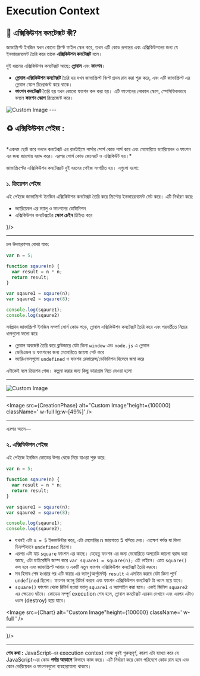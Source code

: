 # Execution Context



## 🧠 এক্সিকিউশন **কনটেক্সট** **কী?**

জাভাস্ক্রিপ্ট ইনজিন যখন কোনো স্ক্রিপ্ট ফাইল স্কেন করে, তখন এটি কোড রূপান্তর এবং এক্সিকিউশনের জন্য যে ইনভায়রনমেন্ট তৈরি করে তাকে **এক্সিকিউশন কনটেক্সট** বলে।

দুই ধরনের এক্সিকিউশন কনটেক্সট আছে: **গ্লোবাল** এবং **ফাংশন**।

- **গ্লোবাল এক্সিকিউশন কনটেক্সট** তৈরি হয় যখন জাভাস্ক্রিপ্ট স্কিপ্ট প্রথম রান করা শুরু করে, এবং এটি জাভাস্ক্রিপ্ট এর গ্লোবাল স্কোপ রিপ্রেজেন্ট করে থাকে।
- **ফাংশন কনটেক্সট** তৈরি হয় যখন কোনো ফাংশন কল করা হয়। এটি ফাংশনের লোকাল স্কোপ, স্পেসিফিকভাবে বললে **ফাংশন স্কোপ** রিপ্রেজেন্ট করে।

<Image src={Contexts} alt="Custom Image" height={10000} className='  w-full ' />
---

## ♻️ এক্সিকিউশন পেইজ **:**
<br/>
<Callout type="warning" emoji='🎯'>
*একদম ছোট করে বললে কনটেক্সট এর রানটাইমে পার্সার সোর্স কোড পার্স করে এবং মেমোরিতে ভ্যারিয়েবল ও ফাংশন এর জন্য জায়গায় বরাদ্দ করে। এরপর সোর্স কোড জেনেরট ও এক্সিকিউট হয়।*
</Callout>



জাভাস্ক্রিপ্টের এক্সিকিউশন কনটেক্সটে দুই ধরনের পেইজ সংগঠিত হয়। এগুলো হলো:

### ১. ক্রিয়েশন পেইজ

এই পেইজে জাভাস্ক্রিপ্ট ইনজিন এক্সিকিউশন কনটেক্সট তৈরি করে স্ক্রিপ্টের ইনভায়রনমেন্ট সেট করে। এটি নির্ধারণ করে:

- ভ্যারিয়েবল এর ভ্যালু ও ফাংশনের ডেফিনিশন
- এক্সিকিউশন কনটেক্সটের **স্কোপ চেইন** চিহ্নিত করে

<Callout emoji='💡'  className='h-fit transition-all duration-700 '>
<Toggle title='স্কোপ চেইন ও এর কাজ' children={<Scope/>}/>

 
    
   
    
</Callout>

---

চল উদাহরণসহ বোঝা যাক:

```jsx
var n = 5;

function sqaure(n) {
  var result = n * n;
  return result;
}

var sqaure1 = sqaure(n);
var sqaure2 = sqaure(8);

console.log(sqaure1);
console.log(sqaure2)
```

সর্বপ্রথম জাভাস্ক্রিপ্ট ইনজিন সম্পর্ণ সোর্স কোড পড়ে, গ্লোবাল এক্সিকিউশন কনটেক্সট তৈরি করে এবং পরবর্তীতে নিচের ধাপগুলো ফলো করে 

- গ্লোবাল অবজেক্ট তৈরি করে ব্রাউজারে যেটা কিনা `window` এবং `node.js` এ গ্লোবাল
- ভেরিএভল ও ফাংশনের জন্য মেমোরিতে জায়গা সেট করে
- ভ্যারিএভলগুলো  `undefined` ও ফাংশন রেফারেন্স/ডেফিনিশন হিসেবে জমা করে

এটাকেই বলে ক্রিয়শন পেজ। কল্পনা করার জন্য কিছু ডায়াগ্রাম নিচে দেওয়া হলো

---


<div className=' flex flex-col lg:flex-row justify-between gap-5 lg:gap-0'>
<Image src={Setmemory} alt="Custom Image" height={10000} className='  w-full lg:w-[49%]' />

---

<Image src={CreationPhase} alt="Custom Image"height={100000} className='  w-full lg:w-[49%]' />
</div>


---

এরপর আসে—

### ২. এক্সিকিউশন পেইজ

এই পেইজে ইনজিন কোডের উপর থেকে নিচে যাওয়া শুরু করে:

```jsx
var n = 5;

function sqaure(n) {
  var result = n * n;
  return result;
}

var sqaure1 = sqaure(n);
var sqaure2 = sqaure(8);

console.log(sqaure1);
console.log(sqaure2);
```

- যখনই এটা `n = 5` ইনকাউন্টার করে, এটা মেমোরির  n জায়গাতে 5 বসিয়ে দেয়। এতক্ষণ পর্যন্ত যা কিনা ডিফল্টভাবে  `undefined` ছিলো।
- এরপর এটা যায়  `square` ফাংশন এর কাছে। যেহেতু ফাংশন এর জন্য মেমোরিতে অলরেডি জায়গা বরাদ্দ করা আছে, এটা ডাইরেক্টলি জাম্প করে `var square1 = square(n);` এই লাইনে। এতে `square()` কল হবে এবং জাভাস্ক্রিপ্ট আবার ও একটি নতুন ফাংশন এক্সিকিউশন কনটেক্সট তৈরি করবে।
- সব হিসাব শেষ হওয়ার পর এটি স্কয়ার এর ভ্যালু(আর্গুমেন্ট)  `result` এ এসাইন করবে যেটা কিনা পুর্বে `undefined` ছিলো।  ফাংশন ভ্যালু রিটার্ন করবে এবং ফাংশন এক্সিকিউশন কনটেক্সট টা ধ্বংস হয়ে যাবে।
- `square()` ফাংশন থেকে রিটার্ন হওয়া ভ্যালু `square1` এ অ্যাসাইন করা হবে। একই জিনিস `square2` এর ক্ষেত্রেও ঘটবে। কোডের সম্পূর্ণ execution শেষ হলে, গ্লোবাল কনটেক্সট এরকম দেখাবে এবং এরপর এটাও ধ্বংস (destroy) হয়ে যাবে।

<Image src={Chart} alt="Custom Image"height={100000} className='  w-full ' />

---
<Callout emoji='💡'  className='h-fit transition-all duration-700 '>
<Toggle title='বাস্তব উদাহরণ দিয়ে এক্সিকিউশন কনটেক্সটের ব্যাখ্যা' children={<RealExample/>}/>

 
    
   
    
</Callout>


---

<Callout  emoji='✍️'  className='h-fit transition-all duration-700 '>


 **শেষ কথা  :**  JavaScript-এর execution context বোঝা খুবই গুরুত্বপূর্ণ, কারণ এটা ব্যাখ্যা করে যে JavaScript-এর কোড **পর্দার আড়ালে** কিভাবে কাজ করে। এটি নির্ধারণ করে কোন পরিবেশে কোড রান হবে এবং কোন ভেরিয়েবল ও ফাংশনগুলো ব্যবহারযোগ্য থাকবে।
    
   
    
</Callout>